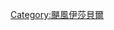 {{Navbox
|name       = 颶風伊莎貝爾系列
|title      = [[颶風伊莎貝爾]]
|image      = [[File:Hurricane isabel2 2003.jpg|40px]]
|listclass  = hlist

|list1      =
* [[飓风伊莎贝尔对北卡罗莱纳州的影响|北卡罗莱纳州]]
* [[飓风伊莎贝尔对弗吉尼亚州的影响|弗吉尼亚州]]
* [[飓风伊莎贝尔对马里兰州和哥伦比亚特区的影响|马里兰州和哥伦比亚特区]]
* [[飓风伊莎贝尔对特拉华州的影响|特拉华州]] 
* [[飓风伊莎贝尔对宾夕法尼亚州的影响|宾夕法尼亚州]]
* [[飓风伊莎贝尔对新泽西州的影响|新泽西州]]
* [[飓风伊莎贝尔对纽约州和新英格兰的影响|纽约州和新英格兰]]
* [[飓风伊莎贝尔#其它地区|加拿大]]

}}<noinclude>
[[Category:颶風伊莎貝爾]]
</noinclude>